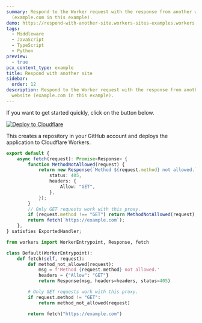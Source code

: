 ```yaml
---
summary: Respond to the Worker request with the response from another website
  (example.com in this example).
demo: https://respond-with-another-site.workers-sites-examples.workers.dev
tags:
  - Middleware
  - JavaScript
  - TypeScript
  - Python
preview:
  - true
pcx_content_type: example
title: Respond with another site
sidebar:
  order: 12
description: Respond to the Worker request with the response from another
  website (example.com in this example).
---
```


If you want to get started quickly, click on the button below.

[![Deploy to Cloudflare](https://deploy.workers.cloudflare.com/button)](https://deploy.workers.cloudflare.com/?url=https://github.com/cloudflare/docs-examples/tree/main/workers/respond-with-another-site)

This creates a repository in your GitHub account and deploys the application to Cloudflare Workers.


<Tabs syncKey="workersExamples"> <TabItem label="JavaScript" icon="seti:javascript">

<Render file="respond-another-site-example-js" product="workers" />

</TabItem> <TabItem label="TypeScript" icon="seti:typescript">

```ts
export default {
	async fetch(request): Promise<Response> {
		function MethodNotAllowed(request) {
			return new Response(`Method ${request.method} not allowed.`, {
				status: 405,
				headers: {
					Allow: "GET",
				},
			});
		}
		// Only GET requests work with this proxy.
		if (request.method !== "GET") return MethodNotAllowed(request);
		return fetch(`https://example.com`);
	},
} satisfies ExportedHandler;
```

</TabItem> <TabItem label="Python" icon="seti:python">

```py
from workers import WorkerEntrypoint, Response, fetch

class Default(WorkerEntrypoint):
    def fetch(self, request):
        def method_not_allowed(request):
            msg = f'Method {request.method} not allowed.'
            headers = {"Allow": "GET"}
            return Response(msg, headers=headers, status=405)

        # Only GET requests work with this proxy.
        if request.method != "GET":
            return method_not_allowed(request)

        return fetch("https://example.com")
```

</TabItem></Tabs>

